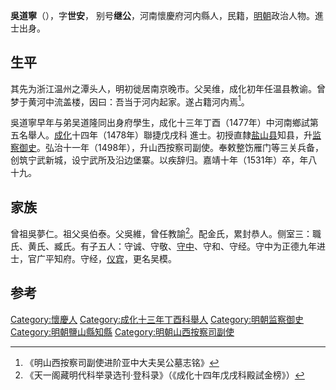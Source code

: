 {{Otheruses|other=名为吳道寧的其他人物|吳道寧}}
{{Otheruses|other=名为吴世安的其他人物|吴世安}}
{{明清人物信息框
| 姓名 = 吴道宁
| 原名 =
| 圖片名稱= 
| 圖片大小 =
| 圖片說明 = 
| 最高職務 = 山西按察司副使
| 國家 = 大明 
| 爵位 =
| 籍貫 = 河南懷慶府河内縣
| 族裔 = 
| 字號 = 字世安， 別號繼公
| 諡號 =
| 出生日期 = 正统八年癸亥十一月二十一日
| 出生地點 = <!---河南懷慶府河内縣--->
| 逝世日期 = 嘉靖十年十一月二十五日
| 逝世地點 =
| 墓葬 =
| 配偶 = 
| 親屬 = 
| 出身 =
* 成化十四年戊戌科進士出身
| 經歷 =
| 著作 =  
}}
'''吳道寧'''（{{bd|1443年||1531年|catIdx=W}}），字'''世安'''， 别号'''继公'''，河南懷慶府河内縣人，民籍，[[明朝|明朝]]政治人物。進士出身。

==生平==
其先为浙江温州之潭头人，明初徙居南京晚市。父吴维，成化初年任温县教谕。曾梦于黄河中流盖楼，因曰：吾当于河内起家。遂占籍河内焉<ref>《明山西按察司副使进阶亚中大夫吴公墓志铭》</ref>。

吳道寧早年与弟吴道隆同出身府學生，成化十三年丁酉（1477年）中河南鄉試第五名舉人。[[成化|成化]]十四年（1478年）聯捷戊戌科<!---[[會試|會試]]，得[[貢士|貢士]]第五十三名。[[殿試|殿試]]登[[進士|進士]]第三甲第一百四十四名--->進士。初授直隸[[盐山县|盐山县]]知县，升[[监察御史|监察御史]]。弘治十一年（1498年），升山西按察司副使。奉敕整饬雁门等三关兵备，创筑宁武新城，设宁武所及沿边堡寨。以疾辞归。嘉靖十年（1531年）卒，年八十九。

==家族==
曾祖吳夢仁。祖父吳伯泰。父吳維，曾任教諭<ref name="《天一阁藏明代科举录选刊·登科录》（《成化十四年戊戌科殿試金榜》）">《天一阁藏明代科举录选刊·登科录》（《成化十四年戊戌科殿試金榜》）</ref>。配金氏，累封恭人。侧室三：職氏、黄氏、臧氏。有子五人：守诚、守敬、[[吴守中|守中]]、守和、守经。守中为正德九年进士，官广平知府。守经，[[仪宾|仪宾]]，更名吴模。

==参考==
{{reflist}}

{{成化十四年戊戌科殿試金榜}}

{{Authority control}}

{{DEFAULTSORT:Wu吳}}
[[Category:懷慶人|Category:懷慶人]]
[[Category:成化十三年丁酉科舉人|Category:成化十三年丁酉科舉人]]
[[Category:明朝监察御史|Category:明朝监察御史]]
[[Category:明朝鹽山縣知縣|Category:明朝鹽山縣知縣]]
[[Category:明朝山西按察司副使|Category:明朝山西按察司副使]]